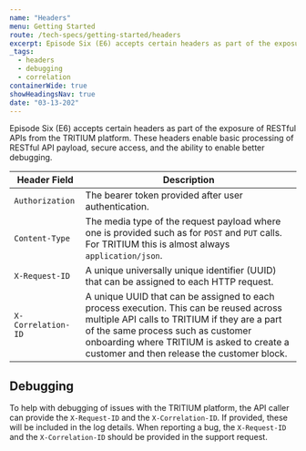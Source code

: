 ```yaml
---
name: "Headers"
menu: Getting Started
route: /tech-specs/getting-started/headers
excerpt: Episode Six (E6) accepts certain headers as part of the exposure of RESTful APIs from the TRITIUM platform.
_tags:
  - headers
  - debugging
  - correlation
containerWide: true
showHeadingsNav: true
date: "03-13-202"
---
```


Episode Six (E6) accepts certain headers as part of the exposure of RESTful APIs from the TRITIUM platform. These headers enable basic processing of RESTful API payload, secure access, and the ability to enable better debugging.

| Header Field | Description |
| ---------- | ------------------- |
| `Authorization` | The bearer token provided after user authentication. |
| `Content-Type` | The media type of the request payload where one is provided such as for `POST` and `PUT` calls. For TRITIUM this is almost always `application/json`. |
| `X-Request-ID` | A unique universally unique identifier (UUID) that can be assigned to each HTTP request. |
| `X-Correlation-ID` | A unique UUID that can be assigned to each process execution. This can be reused across multiple API calls to TRITIUM if they are a part of the same process such as customer onboarding where TRITIUM is asked to create a customer and then release the customer block. |

## Debugging

To help with debugging of issues with the TRITIUM platform, the API caller can provide the `X-Request-ID` and the `X-Correlation-ID`. If provided, these will be included in the log details. When reporting a bug, the `X-Request-ID` and the `X-Correlation-ID` should be provided in the support request.